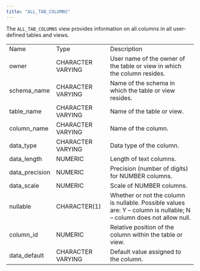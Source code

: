 ```yaml
---
title: "ALL_TAB_COLUMNS"
---
```


<div id="all_tab_columns" class="registered_link"></div>

The `ALL_TAB_COLUMNS` view provides information on all columns in all user-defined tables and views.

|                |                   |                                                                                                                     |
| -------------- | ----------------- | ------------------------------------------------------------------------------------------------------------------- |
| Name           | Type              | Description                                                                                                         |
| owner          | CHARACTER VARYING | User name of the owner of the table or view in which the column resides.                                            |
| schema_name    | CHARACTER VARYING | Name of the schema in which the table or view resides.                                                              |
| table_name     | CHARACTER VARYING | Name of the table or view.                                                                                          |
| column_name    | CHARACTER VARYING | Name of the column.                                                                                                 |
| data_type      | CHARACTER VARYING | Data type of the column.                                                                                            |
| data_length    | NUMERIC           | Length of text columns.                                                                                             |
| data_precision | NUMERIC           | Precision (number of digits) for NUMBER columns.                                                                    |
| data_scale     | NUMERIC           | Scale of NUMBER columns.                                                                                            |
| nullable       | CHARACTER(1)      | Whether or not the column is nullable. Possible values are: Y – column is nullable; N – column does not allow null. |
| column_id      | NUMERIC           | Relative position of the column within the table or view.                                                           |
| data_default   | CHARACTER VARYING | Default value assigned to the column.                                                                               |
